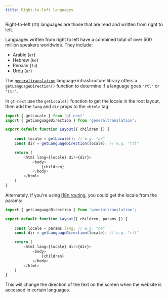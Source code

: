```yaml
---
title: Right-to-left languages
---
```


Right-to-left (rtl) languages are those that are read and written from right to left.

Languages written from right to left have a combined total of over 500 million speakers worldwide. They include:

- Arabic (`ar`)
- Hebrew (`he`)
- Persian (`fa`)
- Urdu (`ur`)

The [`generaltranslation`](/docs/generaltranslation) language infrastructure library 
offers a `getLanguageDirection()` function to determine if a language goes `"rtl"` or `"ltr"`.

In `gt-next` use the `getLocale()` function to get the locale in the root layout, then add the `lang` and `dir` props to the `<html>` tag:

```javascript copy
import { getLocale } from 'gt-next'
import { getLanguageDirection } from 'generaltranslation';

export default function Layout({ children }) {
        
    const locale = getLocale(); // e.g. "ar"
    const dir = getLanguageDirection(locale); // e.g. "rtl"

    return (
        <html lang={locale} dir={dir}>
            <body> 
                {children}
            </body>
        </html>
    )
}
```
    
Alternately, if you're using [i18n routing](/docs/next/routing), you could get the locale from the params:
    
```javascript copy
import { getLanguageDirection } from 'generaltranslation';

export default function Layout({ children, params }) {
        
    const locale = params.lang; // e.g. "he"
    const dir = getLanguageDirection(locale); // e.g. "rtl"

    return (
        <html lang={locale} dir={dir}>
            <body> 
                {children}
            </body>
        </html>
    )
}
```

This will change the direction of the text on the screen when the website is accessed in certain languages.